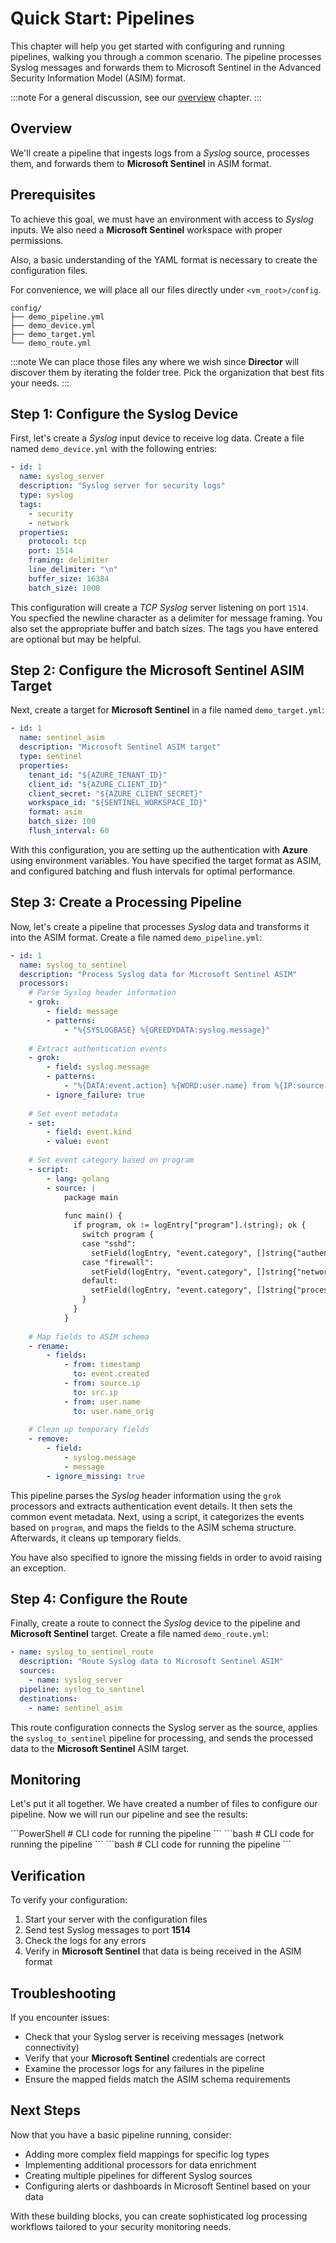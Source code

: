 # Quick Start: Pipelines

This chapter will help you get started with configuring and running pipelines, walking you through a common scenario. The pipeline processes Syslog messages and forwards them to Microsoft Sentinel in the Advanced Security Information Model (ASIM) format.

:::note
For a general discussion, see our [overview](/docs/configuration/pipelines/index.mdx) chapter.
:::

## Overview

We'll create a pipeline that ingests logs from a _Syslog_ source, processes them, and forwards them to **Microsoft Sentinel** in ASIM format.

## Prerequisites

To achieve this goal, we must have an environment with access to _Syslog_ inputs. We also need a **Microsoft Sentinel** workspace with proper permissions.

Also, a basic understanding of the YAML format is necessary to create the configuration files.

For convenience, we will place all our files directly under `<vm_root>/config`.

```
config/
├── demo_pipeline.yml
├── demo_device.yml
├── demo_target.yml
└── demo_route.yml
```

:::note
We can place those files any where we wish since **Director** will discover them by iterating the folder tree. Pick the organization that best fits your needs.
:::

## Step 1: Configure the Syslog Device

First, let's create a _Syslog_ input device to receive log data. Create a file named `demo_device.yml` with the following entries:

```yml
- id: 1
  name: syslog_server
  description: "Syslog server for security logs"
  type: syslog
  tags:
    - security
    - network
  properties:
    protocol: tcp
    port: 1514
    framing: delimiter
    line_delimiter: "\n"
    buffer_size: 16384
    batch_size: 1000
```

This configuration will create a _TCP Syslog_ server listening on port `1514`. You specfied the newline character as a delimiter for message framing. You also set the appropriate buffer and batch sizes. The tags you have entered are optional but may be helpful.

## Step 2: Configure the Microsoft Sentinel ASIM Target

Next, create a target for **Microsoft Sentinel** in a file named `demo_target.yml`:

```yml
- id: 1
  name: sentinel_asim
  description: "Microsoft Sentinel ASIM target"
  type: sentinel
  properties:
    tenant_id: "${AZURE_TENANT_ID}"
    client_id: "${AZURE_CLIENT_ID}"
    client_secret: "${AZURE_CLIENT_SECRET}"
    workspace_id: "${SENTINEL_WORKSPACE_ID}"
    format: asim
    batch_size: 100
    flush_interval: 60
```

With this configuration, you are setting up the authentication with **Azure** using environment variables. You have specified the target format as ASIM, and configured batching and flush intervals for optimal performance.

## Step 3: Create a Processing Pipeline

Now, let's create a pipeline that processes _Syslog_ data and transforms it into the ASIM format. Create a file named `demo_pipeline.yml`:

```yml
- id: 1
  name: syslog_to_sentinel
  description: "Process Syslog data for Microsoft Sentinel ASIM"
  processors:
    # Parse Syslog header information
    - grok:
        - field: message
        - patterns:
            - "%{SYSLOGBASE} %{GREEDYDATA:syslog.message}"
    
    # Extract authentication events
    - grok:
        - field: syslog.message
        - patterns:
            - "%{DATA:event.action} %{WORD:user.name} from %{IP:source.ip}"
        - ignore_failure: true
    
    # Set event metadata
    - set:
        - field: event.kind
        - value: event
    
    # Set event category based on program
    - script:
        - lang: golang
        - source: |
            package main
            
            func main() {
              if program, ok := logEntry["program"].(string); ok {
                switch program {
                case "sshd":
                  setField(logEntry, "event.category", []string{"authentication"})
                case "firewall":
                  setField(logEntry, "event.category", []string{"network"})
                default:
                  setField(logEntry, "event.category", []string{"process"})
                }
              }
            }
    
    # Map fields to ASIM schema
    - rename:
        - fields:
            - from: timestamp
              to: event.created
            - from: source.ip
              to: src.ip
            - from: user.name
              to: user.name_orig
    
    # Clean up temporary fields
    - remove:
        - field:
            - syslog.message
            - message
        - ignore_missing: true
```

This pipeline parses the _Syslog_ header information using the `grok` processors and extracts authentication event details. It then sets the common event metadata. Next, using a script, it categorizes the events based on `program`, and maps the fields to the ASIM schema structure. Afterwards, it cleans up temporary fields.

You have also specified to ignore the missing fields in order to avoid raising an exception.

## Step 4: Configure the Route

Finally, create a route to connect the _Syslog_ device to the pipeline and **Microsoft Sentinel** target. Create a file named `demo_route.yml`:

```yml
- name: syslog_to_sentinel_route
  description: "Route Syslog data to Microsoft Sentinel ASIM"
  sources:
    - name: syslog_server
  pipeline: syslog_to_sentinel
  destinations:
    - name: sentinel_asim
```

This route configuration connects the Syslog server as the source, applies the `syslog_to_sentinel` pipeline for processing, and sends the processed data to the **Microsoft Sentinel** ASIM target.

## Monitoring

Let's put it all together. We have created a number of files to configure our pipeline. Now we will run our pipeline and see the results:

<Tabs groupId="os-options">
  <TabItem value="windows" label="Windows">
    ```PowerShell
    # CLI code for running the pipeline
    ```
  </TabItem>
  <TabItem value="linux" label="Linux">
    ```bash
    # CLI code for running the pipeline
    ```
  </TabItem>
  <TabItem value="macos" label="macOS">
    ```bash
    # CLI code for running the pipeline
    ```
  </TabItem>
</Tabs>

## Verification

To verify your configuration:

1. Start your server with the configuration files
2. Send test Syslog messages to port **1514**
3. Check the logs for any errors
4. Verify in **Microsoft Sentinel** that data is being received in the ASIM format

## Troubleshooting

If you encounter issues:

- Check that your Syslog server is receiving messages (network connectivity)
- Verify that your **Microsoft Sentinel** credentials are correct
- Examine the processor logs for any failures in the pipeline
- Ensure the mapped fields match the ASIM schema requirements

## Next Steps

Now that you have a basic pipeline running, consider:

- Adding more complex field mappings for specific log types
- Implementing additional processors for data enrichment
- Creating multiple pipelines for different Syslog sources
- Configuring alerts or dashboards in Microsoft Sentinel based on your data

With these building blocks, you can create sophisticated log processing workflows tailored to your security monitoring needs.
